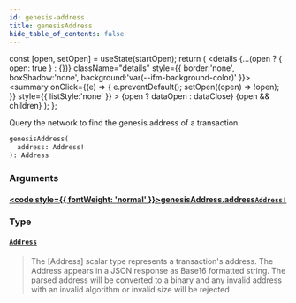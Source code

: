 ```yaml
---
id: genesis-address
title: genesisAddress
hide_table_of_contents: false
---
```







  const [open, setOpen] = useState(startOpen);
  return (
    <details {...(open ? { open: true } : {})} className="details" style={{ border:'none', boxShadow:'none', background:'var(--ifm-background-color)' }}>
      <summary
        onClick={(e) => {
          e.preventDefault();
          setOpen((open) => !open);
        }}
        style={{ listStyle:'none' }}
      >
      {open ? dataOpen : dataClose}
      </summary>
      {open && children}
    </details>
  );
};








Query the network to find the genesis address of a transaction


```graphql
genesisAddress(
  address: Address!
): Address
```




### Arguments

#### [<code style={{ fontWeight: 'normal' }}>genesisAddress.<b>address</b></code>](#)<Bullet />[`Address!`](/build/api/schema/scalars/address) <Badge class="badge badge--secondary" text="non-null"/> <Badge class="badge badge--secondary" text="scalar"/> 
> 
> 
> 
> 

### Type

#### [`Address`](/build/api/schema/scalars/address) <Badge class="badge badge--secondary" text="scalar"/> 
> 
> 
> The [Address] scalar type represents a transaction's address.
> The Address appears in a JSON response as Base16 formatted string. The parsed address will
> be converted to a binary and any invalid address with an invalid algorithm or invalid size will be rejected
> 



